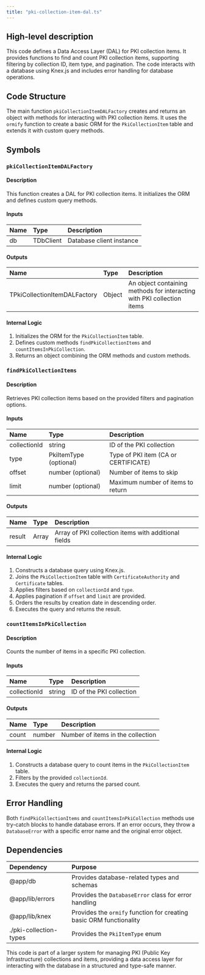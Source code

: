 ```yaml
---
title: "pki-collection-item-dal.ts"
---
```


## High-level description
This code defines a Data Access Layer (DAL) for PKI collection items. It provides functions to find and count PKI collection items, supporting filtering by collection ID, item type, and pagination. The code interacts with a database using Knex.js and includes error handling for database operations.

## Code Structure
The main function `pkiCollectionItemDALFactory` creates and returns an object with methods for interacting with PKI collection items. It uses the `ormify` function to create a basic ORM for the `PkiCollectionItem` table and extends it with custom query methods.

## Symbols

### `pkiCollectionItemDALFactory`
#### Description
This function creates a DAL for PKI collection items. It initializes the ORM and defines custom query methods.

#### Inputs
| Name | Type | Description |
|:-----|:-----|:------------|
| db | TDbClient | Database client instance |

#### Outputs
| Name | Type | Description |
|:-----|:-----|:------------|
| TPkiCollectionItemDALFactory | Object | An object containing methods for interacting with PKI collection items |

#### Internal Logic
1. Initializes the ORM for the `PkiCollectionItem` table.
2. Defines custom methods `findPkiCollectionItems` and `countItemsInPkiCollection`.
3. Returns an object combining the ORM methods and custom methods.

### `findPkiCollectionItems`
#### Description
Retrieves PKI collection items based on the provided filters and pagination options.

#### Inputs
| Name | Type | Description |
|:-----|:-----|:------------|
| collectionId | string | ID of the PKI collection |
| type | PkiItemType (optional) | Type of PKI item (CA or CERTIFICATE) |
| offset | number (optional) | Number of items to skip |
| limit | number (optional) | Maximum number of items to return |

#### Outputs
| Name | Type | Description |
|:-----|:-----|:------------|
| result | Array | Array of PKI collection items with additional fields |

#### Internal Logic
1. Constructs a database query using Knex.js.
2. Joins the `PkiCollectionItem` table with `CertificateAuthority` and `Certificate` tables.
3. Applies filters based on `collectionId` and `type`.
4. Applies pagination if `offset` and `limit` are provided.
5. Orders the results by creation date in descending order.
6. Executes the query and returns the result.

### `countItemsInPkiCollection`
#### Description
Counts the number of items in a specific PKI collection.

#### Inputs
| Name | Type | Description |
|:-----|:-----|:------------|
| collectionId | string | ID of the PKI collection |

#### Outputs
| Name | Type | Description |
|:-----|:-----|:------------|
| count | number | Number of items in the collection |

#### Internal Logic
1. Constructs a database query to count items in the `PkiCollectionItem` table.
2. Filters by the provided `collectionId`.
3. Executes the query and returns the parsed count.

## Error Handling
Both `findPkiCollectionItems` and `countItemsInPkiCollection` methods use try-catch blocks to handle database errors. If an error occurs, they throw a `DatabaseError` with a specific error name and the original error object.

## Dependencies
| Dependency | Purpose |
|:-----------|:--------|
| @app/db | Provides database-related types and schemas |
| @app/lib/errors | Provides the `DatabaseError` class for error handling |
| @app/lib/knex | Provides the `ormify` function for creating basic ORM functionality |
| ./pki-collection-types | Provides the `PkiItemType` enum |

This code is part of a larger system for managing PKI (Public Key Infrastructure) collections and items, providing a data access layer for interacting with the database in a structured and type-safe manner.